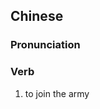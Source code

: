{{also|投军}}
==Chinese==
{{zh-forms|s=投军}}

===Pronunciation===
{{zh-pron
|m=tóujūn
|mn=tâu-kun
|cat=v
}}

===Verb===
{{zh-verb}}

# {{lb|zh|literary}} to join the army